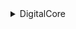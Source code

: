 <details><summary>DigitalCore</summary>

- Ebooks
- Games/Consoles
- Games/NSW
- Games/PC
- Movies/1080p
- Movies/2160p
- Movies/720p
- Movies/BluRay
- Movies/Bluray/UHD
- Movies/DVDR
- Movies/PACKS
- Movies/SD
- Music/FLAC
- Music/MP3
- Tv/1080p
- Tv/2160p
- Tv/720p
- Tv/BluRay
- Tv/DVDR
- Tv/PACKS
- Tv/SD
- Unknown
- XXX/4K
- XXX/HD
- XXX/Movies/4K
- XXX/Movies/HD
- XXX/Movies/SD
- XXX/PACKS

</details>
